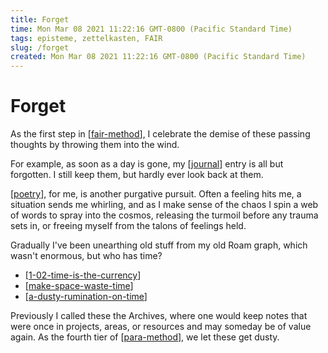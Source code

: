 ```yaml
---
title: Forget
time: Mon Mar 08 2021 11:22:16 GMT-0800 (Pacific Standard Time)
tags: episteme, zettelkasten, FAIR
slug: /forget
created: Mon Mar 08 2021 11:22:16 GMT-0800 (Pacific Standard Time)
---
```


# Forget

As the first step in [[fair-method]], I celebrate the demise of these passing thoughts by throwing them into the wind.

For example, as soon as a day is gone, my [[journal]] entry is all but forgotten. I still keep them, but hardly ever look back at them.

[[poetry]], for me, is another purgative pursuit. Often a feeling hits me, a situation sends me whirling, and as I make sense of the chaos I spin a web of words to spray into the cosmos, releasing the turmoil before any trauma sets in, or freeing myself from the talons of feelings held.

Gradually I've been unearthing old stuff from my old Roam graph, which wasn't enormous, but who has time?

- [[1-02-time-is-the-currency]]
- [[make-space-waste-time]]
- [[a-dusty-rumination-on-time]]

Previously I called these the Archives, where one would keep notes that were once in projects, areas, or resources and may someday be of value again. As the fourth tier of [[para-method]], we let these get dusty.

[//begin]: # "Autogenerated link references for markdown compatibility"
[fair-method]: intend/fair-method "FAIR Method"
[journal]: attend/journal "A Journal of Kerrbear"
[poetry]: forget/poetry "poetry"
[1-02-time-is-the-currency]: forget/poetry/stourmy-do-oh/1-02-time-is-the-currency "Time is the currency"
[make-space-waste-time]: forget/poetry/to-revise/make-space-waste-time "Make space + waste time => find yrself"
[a-dusty-rumination-on-time]: remember/a-dusty-rumination-on-time "A Dusty Rumination on Time"
[para-method]: intend/para-method "PARA method"
[//end]: # "Autogenerated link references"

